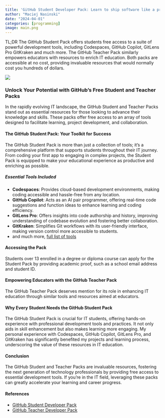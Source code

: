 ```yaml
---
title: 'GitHub Student Developer Pack: Learn to ship software like a pro'
author: "Maciej Nasinski"
date: "2024-04-01"
categories: [programming]
image: main.png
---
```


TL;DR The GitHub Student Pack offers students free access to a suite of powerful development tools, including Codespaces, GitHub Copilot, GitLens Pro GitKraken and much more. 
The GitHub Teacher Pack similarly empowers educators with resources to enrich IT education. 
Both packs are accessible at no cost, providing invaluable resources that would normally cost you hundreds of dollars.

[![](main.png)](https://education.github.com/pack)

### Unlock Your Potential with GitHub's Free Student and Teacher Packs

In the rapidly evolving IT landscape, the GitHub Student and Teacher Packs stand out as essential resources for those looking to advance their knowledge and skills.
 These packs offer free access to an array of tools designed to facilitate learning, project development, and collaboration. 

#### The GitHub Student Pack: Your Toolkit for Success

The GitHub Student Pack is more than just a collection of tools; it's a comprehensive platform that supports students throughout their IT journey. 
From coding your first app to engaging in complex projects, the Student Pack is equipped to make your educational experience as productive and enriching as possible.

##### Essential Tools Included

- **Codespaces**: Provides cloud-based development environments, making coding accessible and hassle-free from any location.
- **GitHub Copilot**: Acts as an AI pair programmer, offering real-time code suggestions and function ideas to enhance learning and coding efficiency.
- **GitLens Pro**: Offers insights into code authorship and history, improving understanding of codebase evolution and fostering better collaboration.
- **GitKraken**: Simplifies Git workflows with its user-friendly interface, making version control more accessible to students.
- and much more, [full list of tools](https://education.github.com/pack)

#### Accessing the Pack

Students over 13 enrolled in a degree or diploma course can apply for the Student Pack by providing academic proof, such as a school email address and student ID.

#### Empowering Educators with the GitHub Teacher Pack

The GitHub Teacher Pack deserves mention for its role in enhancing IT education through similar tools and resources aimed at educators.

#### Why Every Student Needs the GitHub Student Pack

The GitHub Student Pack is crucial for IT students, offering hands-on experience with professional development tools and practices. 
It not only aids in skill enhancement but also makes learning more engaging. 
My personal experience with Codespaces, GitHub Copilot, GitLens Pro, and GitKraken has significantly benefited my projects and learning process, underscoring the value of these resources in IT education.

#### Conclusion

The GitHub Student and Teacher Packs are invaluable resources, fostering the next generation of technology professionals by providing free access to essential development tools. 
If you're in the IT field, leveraging these packs can greatly accelerate your learning and career progress.

#### References

- [GitHub Student Developer Pack](https://education.github.com/pack)
- [GitHub Teacher Developer Pack](https://education.github.com/teachers)